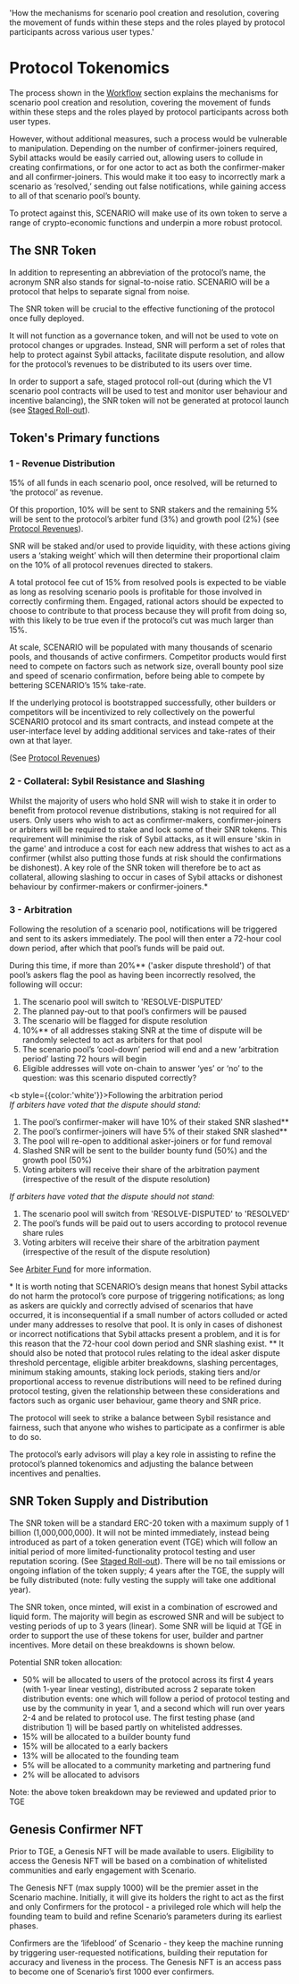 
  'How the mechanisms for scenario pool creation and resolution, covering the movement of funds within these steps and the roles played by protocol participants across various user types.'

# Protocol Tokenomics

The process shown in the [Workflow](/workflow) section explains the mechanisms for scenario pool creation and resolution, covering the movement of funds within these steps and the roles played by protocol participants across both user types.

However, without additional measures, such a process would be vulnerable to manipulation. Depending on the number of confirmer-joiners required, Sybil attacks would be easily carried out, allowing users to collude in creating confirmations, or for one actor to act as both the confirmer-maker and all confirmer-joiners. This would make it too easy to incorrectly mark a scenario as ‘resolved,’ sending out false notifications, while gaining access to all of that scenario pool’s bounty.

To protect against this, SCENARIO will make use of its own token to serve a range of crypto-economic functions and underpin a more robust protocol.

## The SNR Token

In addition to representing an abbreviation of the protocol’s name, the acronym SNR also stands for signal-to-noise ratio. SCENARIO will be a protocol that helps to separate signal from noise. 

The SNR token will be crucial to the effective functioning of the protocol once fully deployed.

It will not function as a governance token, and will not be used to vote on protocol changes or upgrades. Instead, SNR will perform a set of roles that help to protect against Sybil attacks, facilitate dispute resolution, and allow for the protocol’s revenues to be distributed to its users over time. 

In order to support a safe, staged protocol roll-out (during which the V1 scenario pool contracts will be used to test and monitor user behaviour and incentive balancing), the SNR token will not be generated at protocol launch (see [Staged Roll-out](/rollout)).

## Token's Primary functions

### 1 - Revenue Distribution

15% of all funds in each scenario pool, once resolved, will be returned to ‘the protocol’ as revenue. 

Of this proportion, 10% will be sent to SNR stakers and the remaining 5% will be sent to the protocol’s arbiter fund (3%) and growth pool (2%) (see [Protocol Revenues](/revenues)). 

SNR will be staked and/or used to provide liquidity, with these actions giving users a ‘staking weight’ which will then determine their proportional claim on the 10% of all protocol revenues directed to stakers.

A total protocol fee cut of 15% from resolved pools is expected to be viable as long as resolving scenario pools is profitable for those involved in correctly confirming them. Engaged, rational actors should be expected to choose to contribute to that process because they will profit from doing so, with this likely to be true even if the protocol’s cut was much larger than 15%.

At scale, SCENARIO will be populated with many thousands of scenario pools, and thousands of active confirmers. Competitor products would first need to compete on factors such as network size, overall bounty pool size and speed of scenario confirmation, before being able to compete by bettering SCENARIO’s 15% take-rate. 

If the underlying protocol is bootstrapped successfully, other builders or competitors will be incentivized to rely collectively on the powerful SCENARIO protocol and its smart contracts, and instead compete at the user-interface level by adding additional services and take-rates of their own at that layer.

(See [Protocol Revenues](/revenues)) 

### 2 - Collateral: Sybil Resistance and Slashing

Whilst the majority of users who hold SNR will wish to stake it in order to benefit from protocol revenue distributions, staking is not required for all users. Only users who wish to act as confirmer-makers, confirmer-joiners or arbiters will be required to stake and lock some of their SNR tokens. This requirement will minimise the risk of Sybil attacks, as it will ensure 'skin in the game' and introduce a cost for each new address that wishes to act as a confirmer (whilst also putting those funds at risk should the confirmations be dishonest). 
A key role of the SNR token will therefore be to act as collateral, allowing slashing to occur in cases of Sybil attacks or dishonest behaviour by confirmer-makers or confirmer-joiners.*

### 3 - Arbitration

Following the resolution of a scenario pool, notifications will be triggered and sent to its askers immediately. The pool will then enter a 72-hour cool down period, after which that pool’s funds will be paid out.

During this time, if more than 20%** ('asker dispute threshold') of that pool’s askers flag the pool as having been incorrectly resolved, the following will occur:

1. The scenario pool will switch to 'RESOLVE-DISPUTED'
2. The planned pay-out to that pool’s confirmers will be paused
3. The scenario will be flagged for dispute resolution
4. 10%** of all addresses staking SNR at the time of dispute will be randomly selected to act as arbiters for that pool
5. The scenario pool’s ‘cool-down’ period will end and a new ‘arbitration period’ lasting 72 hours will begin
6. Eligible addresses will vote on-chain to answer ‘yes’ or ‘no’ to the question: was this scenario disputed correctly?

<b style={{color:'white'}}>Following the arbitration period</b><br/>
<i>If arbiters have voted that the dispute should stand:</i><br/>
1. The pool’s confirmer-maker will have 10% of their staked SNR slashed**
2. The pool’s confirmer-joiners will have 5% of their staked SNR slashed**
3. The pool will re-open to additional asker-joiners or for fund removal
4. Slashed SNR will be sent to the builder bounty fund (50%) and the growth pool (50%)
5. Voting arbiters will receive their share of the arbitration payment (irrespective of the result of the dispute resolution)

<i>If arbiters have voted that the dispute should not stand:</i><br/>
1. The scenario pool will switch from 'RESOLVE-DISPUTED' to 'RESOLVED'
2. The pool’s funds will be paid out to users according to protocol revenue share rules
3. Voting arbiters will receive their share of the arbitration payment (irrespective of the result of the dispute resolution)

See [Arbiter Fund](/arbiter-fund) for more information.

<Note>* It is worth noting that SCENARIO’s design means that honest Sybil attacks do not harm the protocol’s core purpose of triggering notifications; as long as askers are quickly and correctly advised of scenarios that have occurred, it is inconsequential if a small number of actors colluded or acted under many addresses to resolve that pool. It is only in cases of dishonest or incorrect notifications that Sybil attacks present a problem, and it is for this reason that the 72-hour cool down period and SNR slashing exist.</Note>
<Note>** It should also be noted that protocol rules relating to the ideal asker dispute threshold percentage, eligible arbiter breakdowns, slashing percentages, minimum staking amounts, staking lock periods, staking tiers and/or proportional access to revenue distributions will need to be refined during protocol testing, given the relationship between these considerations and factors such as organic user behaviour, game theory and SNR price.</Note>

The protocol will seek to strike a balance between Sybil resistance and fairness, such that anyone who wishes to participate as a confirmer is able to do so.

The protocol’s early advisors will play a key role in assisting to refine the protocol’s planned tokenomics and adjusting the balance between incentives and penalties.

## SNR Token Supply and Distribution

The SNR token will be a standard ERC-20 token with a maximum supply of 1 billion (1,000,000,000). It will not be minted immediately, instead being introduced as part of a token generation event (TGE) which will follow an initial period of more limited-functionality protocol testing and user reputation scoring. (See [Staged Roll-out](/rollout)). There will be no tail emissions or ongoing inflation of the token supply; 4 years after the TGE, the supply will be fully distributed (note: fully vesting the supply will take one additional year).

The SNR token, once minted, will exist in a combination of escrowed and liquid form. The majority will begin as escrowed SNR and will be subject to vesting periods of up to 3 years (linear). Some SNR will be liquid at TGE in order to support the use of these tokens for user, builder and partner incentives. More detail on these breakdowns is shown below.

Potential SNR token allocation:<br/>
* <span class="text-white">50%</span> will be allocated to users of the protocol across its first 4 years (with 1-year linear vesting), distributed across 2 separate token distribution events: one which will follow a period of protocol testing and use by the community in year 1, and a second which will run over years 2-4 and be related to protocol use. The first testing phase (and distribution 1) will be based partly on whitelisted addresses.
* <span class="text-white">15%</span> will be allocated to a builder bounty fund
* <span class="text-white">15%</span> will be allocated to a early backers
* <span class="text-white">13%</span> will be allocated to the founding team
* <span class="text-white">5%</span> will be allocated to a community marketing and partnering fund
* <span class="text-white">2%</span> will be allocated to advisors

Note: the above token breakdown may be reviewed and updated prior to TGE

## Genesis Confirmer NFT

Prior to TGE, a Genesis NFT will be made available to users. Eligibility to access the Genesis NFT will be based on a combination of whitelisted communities and early engagement with Scenario.

The Genesis NFT (max supply 1000) will be the premier asset in the Scenario machine. Initially, it will give its holders the right to act as the first and only Confirmers for the protocol - a privileged role which will help the founding team to build and refine Scenario’s parameters during its earliest phases.

Confirmers are the ‘lifeblood’ of Scenario - they keep the machine running by triggering user-requested notifications, building their reputation for accuracy and liveness in the process. The Genesis NFT is an access pass to become one of Scenario’s first 1000 ever confirmers.
